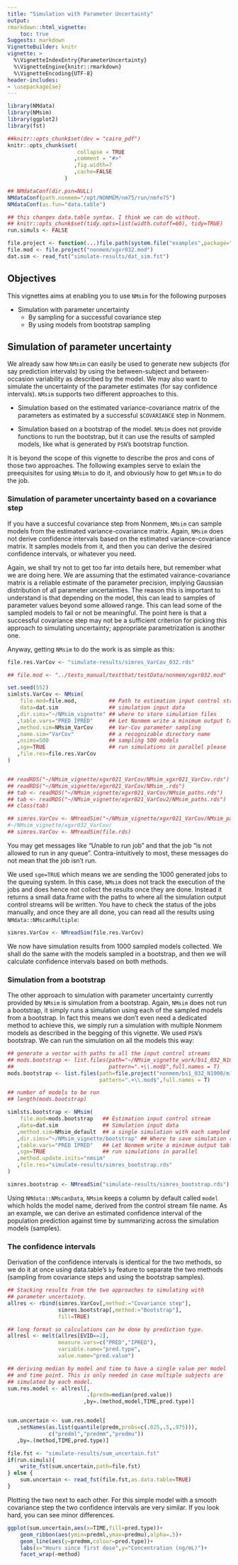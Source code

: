 ```yaml
---
title: "Simulation with Parameter Uncertainty"
output:
rmarkdown::html_vignette:
    toc: true
Suggests: markdown
VignetteBuilder: knitr
vignette: >
  %\VignetteIndexEntry{ParameterUncertainty}
  %\VignetteEngine{knitr::rmarkdown}
  %\VignetteEncoding{UTF-8}
header-includes:
- \usepackage{ae}
---
```


```r
library(NMdata)
library(NMsim)
library(ggplot2)
library(fst)

##knitr::opts_chunk$set(dev = "cairo_pdf")
knitr::opts_chunk$set(
                      collapse = TRUE
                     ,comment = "#>"
                     ,fig.width=7
                     ,cache=FALSE
                  )

## NMdataConf(dir.psn=NULL)
NMdataConf(path.nonmem="/opt/NONMEM/nm75/run/nmfe75")
NMdataConf(as.fun="data.table")

## this changes data.table syntax. I think we can do without.
## knitr::opts_chunk$set(tidy.opts=list(width.cutoff=60), tidy=TRUE)
run.simuls <- FALSE

file.project <- function(...)file.path(system.file("examples",package="NMsim"),...)
file.mod <- file.project("nonmem/xgxr032.mod")
dat.sim <- read_fst("simulate-results/dat_sim.fst")
```

## Objectives
This vignettes aims at enabling you to use `NMsim` for the following purposes

* Simulation with parameter uncertainty
  - By sampling for a successful covariance step
  - By using models from bootstrap sampling

## Simulation of parameter uncertainty
We already saw how `NMsim` can easily be used to generate new subjects
(for say prediction intervals) by using the between-subject and
between-occasion variability as described by the model. We may also
want to simulate the uncertainty of the parameter estimates (for say
confidence intervals). `NMsim` supports two different approaches to
this. 

* Simulation based on the estimated variance-covariance matrix of the
parameters as estimated by a successful `$COVARIANCE` step in Nonmem.

* Simulation based on a bootstrap of the model. `NMsim` does not
provide functions to run the bootstrap, but it can use the results
of sampled models, like what is generated by `PSN`'s bootstrap
function.

It is beyond the scope of this vignette to describe the pros and cons
of those two approaches. The following examples serve to exlain the
preequisites for using `NMsim` to do it, and obviously how to get
`NMsim` to do the job.



### Simulation of parameter uncertainty based on a covariance step
If you have a succesful covariance step from Nonmem, `NMsim` can
sample models from the estimated variance-covariance matrix. Again,
`NMsim` does not derive confidence intervals based on the estimated
variance-covariance matrix. It samples models from it, and then you
can derive the desired confidence intervals, or whatever you need.

Again, we shall try not to get too far into details here, but remember
what we are doing here. We are assuming that the estimated
vairance-covariance matrix is a reliable estimate of the parameter
precision, implying Gaussian distribution of all parameter
uncertainties. The reason this is important to understand is that
depending on the model, this can lead to samples of parameter values
beyond some allowed range. This can lead some of the sampled models to
fail or not be meaningful. The point here is that a successful
covariance step may not be a sufficient criterion for picking this
approach to simulating uncertainty; appropriate parametrization is
another one.

Anyway, getting `NMsim` to do the work is as simple as this:


```r
file.res.VarCov <- "simulate-results/simres_VarCov_032.rds"
```

```r
## file.mod <- "../tests_manual/testthat/testData/nonmem/xgxr032.mod"

set.seed(552)
simlsts.VarCov <- NMsim(
    file.mod=file.mod,          ## Path to estimation input control stream
    data=dat.sim                ## simulation input data
   ,dir.sims="~/NMsim_vignette" ## where to store simulation files
   ,table.vars="PRED IPRED"     ## Let Nonmem write a minimum output table
   ,method.sim=NMsim_VarCov     ## Var-Cov parameter sampling
   ,name.sim="VarCov"           ## a recognizable directory name
   ,nsims=500                   ## sampling 500 models
   ,sge=TRUE                    ## run simulations in parallel please
   ,file.res=file.res.VarCov
)


## readRDS("~/NMsim_vignette/xgxr021_VarCov/NMsim_xgxr021_VarCov.rds")
## readRDS("~/NMsim_vignette/xgxr021_VarCov/NMsim_.rds")
## tab <- readRDS("~/NMsim_vignette/xgxr021_VarCov/NMsim_paths.rds")
## tab <- readRDS("~/NMsim_vignette/xgxr021_VarCov2/NMsim_paths.rds")
## class(tab)

## simres.VarCov <- NMreadSim("~/NMsim_vignette/xgxr021_VarCov/NMsim_paths.rds")
#~/NMsim_vignette/xgxr032_VarCov/
## simres.VarCov <- NMreadSim(file.rds)

```

You may get messages like "Unable to run job" and that the job "is not
allowed to run in any queue". Contra-intuitively to most, these
messages do not mean that the job isn't run.

We used `sge=TRUE` which means we are sending the 1000 generated jobs
to the queuing system. In this case, `NMsim` does not track the
execution of the jobs and does hence not collect the results once they
are done. Instead it returns a small data.frame with the paths to
where all the simulation output control streams will be written. You
have to check the status of the jobs manually, and once they are all
done, you can read all the results using `NMdata::NMscanMultiple`:

```r
simres.VarCov <- NMreadSim(file.res.VarCov)
```


We now have simulation results from 1000 sampled models collected. We
shall do the same with the models sampled in a bootstrap, and then we
will calculate confidence intervals based on both methods.



### Simulation from a bootstrap
The other approach to simulation with parameter uncertainty currently
provided by `NMsim` is simulation from a bootstrap. Again, `NMsim`
does not run a bootstrap, it simply runs a simulation using each of
the sampled models from a bootstrap. In fact this means we don't even
need a dedicated method to achieve this, we simply run a simulation
with multiple Nonmem models as described in the begging of this
vignette. We used `PSN`'s bootstrap. We can run the simulation on all the models this way:


```r
## generate a vector with paths to all the input control streams
## mods.bootstrap <- list.files(path="~/NMsim_vignette_work/bs1_032_N1000/m1",
##                              pattern=".+\\.mod$",full.names = T)
mods.bootstrap <- list.files(path=file.project("nonmem/bs1_032_N1000/m1"),
                             pattern=".+\\.mod$",full.names = T)

## number of models to be run
## length(mods.bootstrap)

simlsts.bootstrap <- NMsim(
    file.mod=mods.bootstrap   ## Estimation input control stream
   ,data=dat.sim              ## Simulation input data
   ,method.sim=NMsim_default  ## a single simulation with each sampled model
   ,dir.sims="~/NMsim_vignette/bootstrap" ## Where to save simulation results
   ,table.vars="PRED IPRED"   ## Let Nonmem write a minimum output table
   ,sge=TRUE                  ## run simulations in parallel
   ,method.update.inits="nmsim"
   ,file.res="simulate-results/simres_bootstrap.rds"
)

```

```r
simres.bootstrap <- NMreadSim("simulate-results/simres_bootstrap.rds")
```

Using `NMdata::NMscanData`, `NMsim` keeps a column by default called `model` which holds the model name, derived from the control stream file name. As an example, we can derive an estimated confidence interval of the population prediction against time by summarizing across the simulation models (samples). 


### The confidence intervals
Derivation of the confidence intervals is identical for the two methods, so we do it at once using data.table's `by` feature to separate the two methods (sampling from covariance steps and using the bootstrap samples).


```r
## Stacking results from the two approaches to simulating with
## parameter uncertainty.
allres <- rbind(simres.VarCov[,method:="Covariance step"],
                simres.bootstrap[,method:="Bootstrap"],
                fill=TRUE)

## long format so calculations can be done by prediction type.
allresl <- melt(allres[EVID==2],
                measure.vars=c("PRED","IPRED"),
                variable.name="pred.type",
                value.name="pred.value")

## deriving median by model and time to have a single value per model
## and time point. This is only needed in case multiple subjects are
## simulated by each model.
sum.res.model <- allresl[,
                         .(predm=median(pred.value))
                        ,by=.(method,model,TIME,pred.type)]


sum.uncertain <- sum.res.model[
   ,setNames(as.list(quantile(predm,probs=c(.025,.5,.975))),
             c("predml","predmm","predmu"))
   ,by=.(method,TIME,pred.type)]

```
```r
file.fst <- "simulate-results/sum_uncertain.fst"
if(run.simuls){
    write_fst(sum.uncertain,path=file.fst)
} else {
    sum.uncertain <- read_fst(file.fst,as.data.table=TRUE)
}
```

Plotting the two next to each other. For this simple model with a
smooth covariance step the two confidence intervals are very
similar. If you look hard, you can see minor differences.


```r
ggplot(sum.uncertain,aes(x=TIME,fill=pred.type))+
    geom_ribbon(aes(ymin=predml,ymax=predmu),alpha=.5)+
    geom_line(aes(y=predmm,colour=pred.type))+
    labs(x="Hours since first dose",y="Concentration (ng/mL)")+
    facet_wrap(~method)

```



